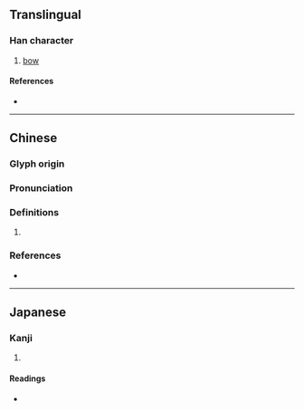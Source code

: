 {{character info/new}}
==Translingual==

===Han character===
{{Han char|rn=57|rad=弓|as=05|sn=8|four=17262|canj=NSHR|ids=⿰弓召}}

# [[bow]]

====References====
* {{Han ref|kx=0358.010|dkj=09758|dj=0674.180|hdz=20994.060|uh=5F28|ud=24360|bh=CC70|bd=52336}}

----

==Chinese==
{{zh-forms}}

===Glyph origin===
{{Han etym}}

===Pronunciation===
{{zh-pron
|m=chāo
|c=ciu1
|mc=y
|oc=y
|cat=
}}

===Definitions===
{{zh-hanzi}}

# {{rfdef|zh}}

===References===
* {{R:twedu|B01005}}

----

==Japanese==

===Kanji===
{{ja-kanji|grade=|rs=弓05}}

# {{rfdef|ja|sort=弓05}}

====Readings====
* {{ja-readings|on=[[せう]] (seu)|kun=[[そりかえる]] (sorikaeru)}}